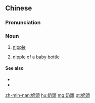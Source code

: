 {{also|奶头}}
==Chinese==
{{zh-forms|s=奶头}}

===Pronunciation===
{{zh-pron
|m=nǎitóu
|c=naai5 tau4
|cat=n
}}

===Noun===
{{zh-noun}}

# {{lb|zh|slang}} [[nipple]]
# [[nipple]] of a [[baby]] [[bottle]]

====See also====
* {{zh-l|乳房}}
* {{zh-l|乳頭}}

[[zh-min-nan:奶頭]]
[[hu:奶頭]]
[[mg:奶頭]]
[[pt:奶頭]]